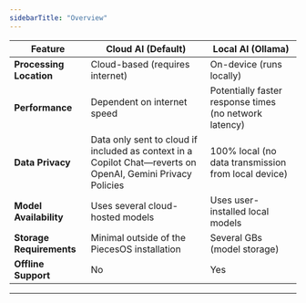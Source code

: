 ```yaml
---
sidebarTitle: "Overview"
---
```


| **Feature**              | **Cloud AI (Default)**                                                                                      | **Local AI (Ollama)**                                  |
| ------------------------ | ----------------------------------------------------------------------------------------------------------- | ------------------------------------------------------ |
| **Processing Location**  | Cloud-based (requires internet)                                                                             | On-device (runs locally)                               |
| **Performance**          | Dependent on internet speed                                                                                 | Potentially faster response times (no network latency) |
| **Data Privacy**         | Data only sent to cloud if included as context in a Copilot Chat—reverts on OpenAI, Gemini Privacy Policies | 100% local (no data transmission from local device)    |
| **Model Availability**   | Uses several cloud-hosted models                                                                            | Uses user-installed local models                       |
| **Storage Requirements** | Minimal outside of the PiecesOS installation                                                                | Several GBs (model storage)                            |
| **Offline Support**      | No                                                                                                          | Yes                                                    |

---